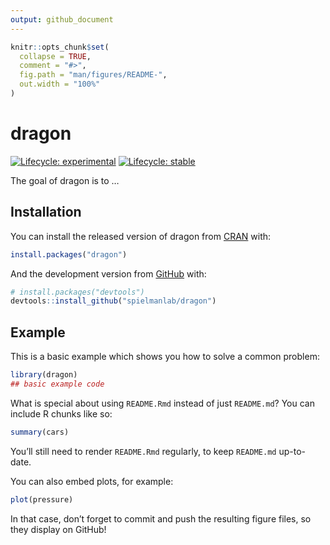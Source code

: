 ```yaml
---
output: github_document
---
```


<!-- README.md is generated from README.Rmd. Please edit that file -->

```r
knitr::opts_chunk$set(
  collapse = TRUE,
  comment = "#>",
  fig.path = "man/figures/README-",
  out.width = "100%"
)
```

# dragon

<!-- badges: start -->
[![Lifecycle: experimental](https://img.shields.io/badge/lifecycle-experimental-orange.svg)](https://www.tidyverse.org/lifecycle/#experimental)
[![Lifecycle: stable](https://img.shields.io/badge/lifecycle-stable-brightgreen.svg)](https://www.tidyverse.org/lifecycle/#stable)
<!-- badges: end -->

The goal of dragon is to ...

## Installation

You can install the released version of dragon from [CRAN](https://CRAN.R-project.org) with:

``` r
install.packages("dragon")
```

And the development version from [GitHub](https://github.com/) with:

``` r
# install.packages("devtools")
devtools::install_github("spielmanlab/dragon")
```
## Example

This is a basic example which shows you how to solve a common problem:

```r
library(dragon)
## basic example code
```

What is special about using `README.Rmd` instead of just `README.md`? You can include R chunks like so:

```r
summary(cars)
```

You'll still need to render `README.Rmd` regularly, to keep `README.md` up-to-date.

You can also embed plots, for example:

```r
plot(pressure)
```

In that case, don't forget to commit and push the resulting figure files, so they display on GitHub!
